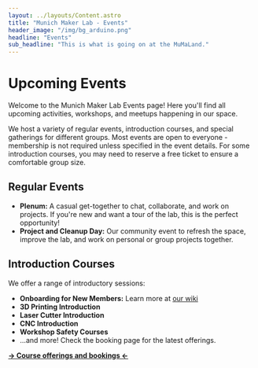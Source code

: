 ```yaml
---
layout: ../layouts/Content.astro
title: "Munich Maker Lab - Events"
header_image: "/img/bg_arduino.png"
headline: "Events"
sub_headline: "This is what is going on at the MuMaLand."
---
```

# Upcoming Events

Welcome to the Munich Maker Lab Events page! Here you'll find all upcoming activities, workshops, and meetups happening in our space.

We host a variety of regular events, introduction courses, and special gatherings for different groups. Most events are open to everyone - membership is not required unless specified in the event details. For some introduction courses, you may need to reserve a free ticket to ensure a comfortable group size.

## Regular Events

* **Plenum:** A casual get-together to chat, collaborate, and work on projects. If you're new and want a tour of the lab, this is the perfect opportunity!
* **Project and Cleanup Day:** Our community event to refresh the space, improve the lab, and work on personal or group projects together.

## Introduction Courses

We offer a range of introductory sessions:

* **Onboarding for New Members:** Learn more at [our wiki](https://wiki.munichmakerlab.de/wiki/Onboarding)
* **3D Printing Introduction**
* **Laser Cutter Introduction**
* **CNC Introduction**
* **Workshop Safety Courses**
* ...and more! Check the booking page for the latest offerings.

**[→ Course offerings and bookings ←](https://tickets.munichmakerlab.de/mumalab/courses/)**


<Calendar client:only />